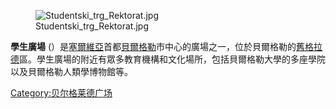 [[File:Studentski_trg_Rektorat.jpg|thumb]]

'''學生廣場''' ({{lang-sr|Студентски Трг}}）是[[塞爾維亞|塞爾維亞]]首都[[貝爾格勒|貝爾格勒]]市中心的廣場之一，位於貝爾格勒的[[舊格拉德|舊格拉德]]區。學生廣場的附近有眾多教育機構和文化場所，包括貝爾格勒大學的多座學院以及貝爾格勒人類學博物館等。
{{coord|44.818918|N|20.457442|E|region:RS_type:landmark_source:ruwiki|display=title}}

[[Category:贝尔格莱德广场|Category:贝尔格莱德广场]]